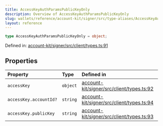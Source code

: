 ```yaml
---
title: AccessKeyAuthParamsPublicKeyOnly
description: Overview of AccessKeyAuthParamsPublicKeyOnly
slug: wallets/reference/account-kit/signer/src/type-aliases/AccessKeyAuthParamsPublicKeyOnly
layout: reference
---
```


```ts
type AccessKeyAuthParamsPublicKeyOnly = object;
```

Defined in: [account-kit/signer/src/client/types.ts:91](https://github.com/alchemyplatform/aa-sdk/blob/49e74eee8606f480b200b4612d00d950da8a8742/account-kit/signer/src/client/types.ts#L91)

## Properties

| Property                         | Type     | Defined in                                                                                                                                                                      |
| :------------------------------- | :------- | :------------------------------------------------------------------------------------------------------------------------------------------------------------------------------ |
| <a id="accesskey" /> `accessKey` | `object` | [account-kit/signer/src/client/types.ts:92](https://github.com/alchemyplatform/aa-sdk/blob/49e74eee8606f480b200b4612d00d950da8a8742/account-kit/signer/src/client/types.ts#L92) |
| `accessKey.accountId?`           | `string` | [account-kit/signer/src/client/types.ts:94](https://github.com/alchemyplatform/aa-sdk/blob/49e74eee8606f480b200b4612d00d950da8a8742/account-kit/signer/src/client/types.ts#L94) |
| `accessKey.publicKey`            | `string` | [account-kit/signer/src/client/types.ts:93](https://github.com/alchemyplatform/aa-sdk/blob/49e74eee8606f480b200b4612d00d950da8a8742/account-kit/signer/src/client/types.ts#L93) |
